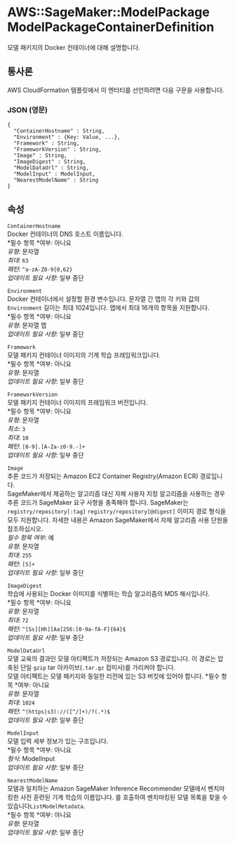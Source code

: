 # AWS::SageMaker::ModelPackage ModelPackageContainerDefinition

모델 패키지의 Docker 컨테이너에 대해 설명합니다.

## 통사론

AWS CloudFormation 템플릿에서 이 엔터티를 선언하려면 다음 구문을 사용합니다.

### JSON (영문)

```
{
  "ContainerHostname" : String,
  "Environment" : {Key: Value, ...},
  "Framework" : String,
  "FrameworkVersion" : String,
  "Image" : String,
  "ImageDigest" : String,
  "ModelDataUrl" : String,
  "ModelInput" : ModelInput,
  "NearestModelName" : String
}
```

## 속성

`ContainerHostname`  
Docker 컨테이너의 DNS 호스트 이름입니다.  
*필수 항목 *여부: 아니요  
_유형_: 문자열  
_최대_: `63`  
_패턴_: `^a-zA-Z0-9{0,62}`  
_업데이트 필요 사항_: 일부 중단

`Environment`  
Docker 컨테이너에서 설정할 환경 변수입니다. 문자열 간 맵의 각 키와 값의 `Environment` 길이는 최대 1024입니다. 맵에서 최대 16개의 항목을 지원합니다.  
*필수 항목 *여부: 아니요  
_유형_: 문자열 맵  
_업데이트 필요 사항_: 일부 중단

`Framework`  
모델 패키지 컨테이너 이미지의 기계 학습 프레임워크입니다.  
*필수 항목 *여부: 아니요  
_유형_: 문자열  
_업데이트 필요 사항_: 일부 중단

`FrameworkVersion`  
모델 패키지 컨테이너 이미지의 프레임워크 버전입니다.  
*필수 항목 *여부: 아니요  
_유형_: 문자열  
_최소_: `3`  
_최대_: `10`  
_패턴_: `[0-9].[A-Za-z0-9.-]+`  
_업데이트 필요 사항_: 일부 중단

`Image`  
추론 코드가 저장되는 Amazon EC2 Container Registry(Amazon ECR) 경로입니다.  
SageMaker에서 제공하는 알고리즘 대신 자체 사용자 지정 알고리즘을 사용하는 경우 추론 코드가 SageMaker 요구 사항을 충족해야 합니다. SageMaker는 `registry/repository[:tag]` `registry/repository[@digest]` 이미지 경로 형식을 모두 지원합니다. 자세한 내용은 Amazon SageMaker에서 자체 알고리즘 사용 단원을 참조하십시오.  
_필수 항목 여부_: 예  
_유형_: 문자열  
_최대_: `255`  
_패턴_: `[S]+`  
_업데이트 필요 사항_: 일부 중단

`ImageDigest`  
학습에 사용되는 Docker 이미지를 식별하는 학습 알고리즘의 MD5 해시입니다.  
*필수 항목 *여부: 아니요  
_유형_: 문자열  
_최대_: `72`  
_패턴_: `^[Ss][Hh][Aa]256:[0-9a-fA-F]{64}$`  
_업데이트 필요 사항_: 일부 중단

`ModelDataUrl`  
모델 교육의 결과인 모델 아티팩트가 저장되는 Amazon S3 경로입니다. 이 경로는 압축된 단일 `gzip` tar 아카이브(`.tar.gz` 접미사)를 가리켜야 합니다.  
모델 아티팩트는 모델 패키지와 동일한 리전에 있는 S3 버킷에 있어야 합니다.
*필수 항목 *여부: 아니요  
_유형_: 문자열  
_최대_: `1024`  
_패턴_: `^(https|s3)://([^/]+)/?(.*)$`  
_업데이트 필요 사항_: 일부 중단

`ModelInput`  
모델 입력 세부 정보가 있는 구조입니다.  
*필수 항목 *여부: 아니요  
_형식_: ModelInput  
_업데이트 필요 사항_: 일부 중단

`NearestModelName`  
모델과 일치하는 Amazon SageMaker Inference Recommender 모델에서 벤치마킹한 사전 훈련된 기계 학습의 이름입니다. 를 호출하여 벤치마킹된 모델 목록을 찾을 수 있습니다`ListModelMetadata`.  
*필수 항목 *여부: 아니요  
_유형_: 문자열  
_업데이트 필요 사항_: 일부 중단
